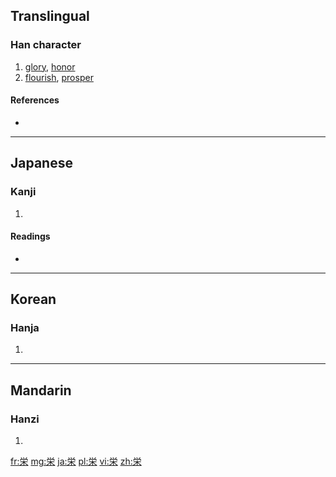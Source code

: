 {{also|榮}}
==Translingual==

===Han character===
{{Han char|rn=75|rad=木|as=05|sn=9|four=|canj=火月木 (FBD)}}

# [[glory]], [[honor]]
# [[flourish]], [[prosper]]

====References====
* {{Han ref|kx=0521.121|dkj=14687|hdz=21188.091|uh=6804|ud=26628}}

----

==Japanese==

===Kanji===
{{ja-kanji|grade=4|rs=木05}}

# {{defn|Japanese|sort=木05}}

====Readings====
* {{ja-readings|on=[[えい]] (ei), [[よう]] (yō)|kun=[[さかえる]] (sakaeru), [[はえる]] (haeru), [[さかえ]] (sakae)}}

----

==Korean==

===Hanja===
{{ko-hanja|hangeul=영|eumhun=|rv=yeong|mr=yŏng|y=yeng}}

# {{defn|Korean|sort=木05}}

----

==Mandarin==

===Hanzi===
{{cmn-hanzi|pin=[[róng]] ([[rong2]])|wg=jung<sup>2</sup>}}

# {{defn|Mandarin|sort=木05}}

[[fr:栄]]
[[mg:栄]]
[[ja:栄]]
[[pl:栄]]
[[vi:栄]]
[[zh:栄]]